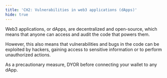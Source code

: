 ```yaml
---
title: 'CH2: Vulnerabilities in web3 applications (dApps)'
hide: true
---
```


Web3 applications, or dApps, are decentralized and open-source, which means that anyone can access and audit the code that powers them.

However, this also means that vulnerabilities and bugs in the code can be exploited by hackers, gaining access to sensitive information or to perform unauthorized actions.

As a precautionary measure, DYOR before connecting your wallet to any dApp.
